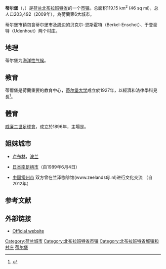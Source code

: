 {{NoteTA 
|G1=荷兰地名
}}
{{Infobox settlement
| name                    = 蒂尔堡<br>Tilburg
| settlement_type         = [[荷兰10万人口以上城市列表|城市]]和[[市镇_(荷兰)|市镇]]
| image_skyline           = De heuvel in Tilburg.jpg
| image_alt               = 
| image_caption           = 
| image_flag              = Flag of Tilburg.svg
| flag_size               = 100x67px
| flag_alt                = 
| image_shield            = Coat of arms of Tilburg.svg
| shield_size             = 100x80px
| shield_alt              = 
| pushpin_map             = Netherlands
| pushpin_map_caption     =
| pushpin_relief          = 1
| pushpin_label           = 蒂尔堡<br>Tilburg
| coordinates             = {{coord|51|33|N|5|5|E|region:NL|display=inline,title}}
| coordinates_footnotes   = 
|  subdivision_type = 國家
|  subdivision_name = {{NET}}
|  subdivision_type1 = 省
|  subdivision_name1 = [[北布拉邦省|北布拉邦省]]
| government_footnotes    = <ref name="mayor_now">{{cite web 
 |url = http://www.tilburg.nl/noordanus/
 |title = Burgemeester Peter Noordanus
 |trans-title=Mayor Peter Noordanus
 |language = nl
 |publisher = Gemeente Tilburg
 |access-date = 17 April 2014}}</ref>
| leader_party            = [[自由民主人民黨|VVD]]
| leader_title            = 市長
| leader_name             = Theo Weterings
| total_type              = 市鎮
| unit_pref               = Metric
| area_footnotes          = <ref>{{Dutch municipality total area|dataref}}</ref>
| area_total_km2          = {{Dutch municipality total area|Tilburg}}
| area_land_km2           = {{Dutch municipality land area|Tilburg}}
| area_water_km2          = {{Dutch municipality water area|Tilburg}}
| elevation_footnotes     = <ref name="AHN">{{cite web 
 |url = http://www.ahn.nl/postcodetool
 |title = Postcodetool for 5038TC
 |language = nl
 |author = 
 |work = Actueel Hoogtebestand Nederland
 |publisher = Het Waterschapshuis
 |access-date = 17 April 2014}}</ref>
| elevation_m             = 14
| elevation_max_footnotes = 
| elevation_max_m         =
| elevation_min_footnotes = 
| elevation_min_m         =
| population_footnotes    = <ref name="ReferenceA">{{Dutch municipality population|dataref}}</ref><ref name="ReferenceB">{{Dutch municipality population urbanmetro|dataref}}</ref><ref>{{cite news|title=De grenzeloze regio|url=https://books.google.com/books?id=b2yY6YDcyvsC&pg=PP1|publisher=[[Sdu_(publishing_company)|Sdu uitgevers]]|quote=Het BBP van BrabantStad ligt op 14.7% van het nationale BBP. In de regio liggen Philips, de Technische Universiteit Eindhoven, de Universiteit Tilburg en de HAS Den Bosch. De regio heeft 1.4 miljoen inwoners. Er is veel R&D, ICT, automotive, logistiek en agribusiness.|date=2007|isbn = 9789012124577}}</ref>
| population_total        = {{Dutch municipality population|Tilburg}}
| population_as_of        = municipality, {{MONTHNAME|{{Dutch municipality population|popbasemonth}}}} {{YEAR|{{Dutch municipality population|popbaseyear}}}}; urban and metro, {{MONTHNAME|{{Dutch municipality population urbanmetro|popbasemonth}}}} {{YEAR|{{Dutch municipality population urbanmetro|popbaseyear}}}}
| population_density_km2  = {{Dutch municipality population density|Tilburg}} <!-- For automatic calculation: auto-->
| population_urban        = {{Dutch municipality population urbanmetro|Tilburg Urban}}
| population_metro        = {{Dutch municipality population urbanmetro|Tilburg Metro}}
| population_demonym      = Tilburger
|  timezone = [[歐洲中部時間|CET]]
|  utc_offset = +1
|  timezone_DST = [[歐洲中部夏令時間|CEST]]
|  utc_offset_DST = +2
| website                 = {{URL|1=http://www.tilburg.nl}}
| footnotes               =
}}

'''蒂尔堡'''（{{lang-nl|Tilburg}}，{{IPA-nl|ˈtɪlbʏr(ə)x|lang|227 Tilburg.ogg}}）是[[荷兰|荷兰]][[北布拉班特省|北布拉班特省]]的一个[[市镇_(荷兰)|市镇]]。总面积119.15 km<sup>2</sup> (46 sq mi)，总人口203,492（2009年），為荷蘭第6大城市。

蒂尔堡市镇包含蒂尔堡市及周边的贝克尔-恩斯霍特（Berkel-Enschot）、于登豪特（Udenhout）两个村庄。

== 地理 ==
蒂尔堡为[[海洋性气候|海洋性气候]]。
{{Infobox Weather <!-- Important: remove all unused fields-->
|collapsed=<!--Any entry in this line will make the template initially collapsed. Leave blank or remove line for uncollapsed.-->
|metric_first= Yes
|single_line= Yes
|location = 蒂尔堡
|Jan_Hi_°C = 5      |Jan_REC_Hi_°C =     <!--REC temps are optional; use sparely-->
|Feb_Hi_°C = 6      |Feb_REC_Hi_°C =
|Mar_Hi_°C = 9      |Mar_REC_Hi_°C =
|Apr_Hi_°C = 13      |Apr_REC_Hi_°C =
|May_Hi_°C = 17      |May_REC_Hi_°C =
|Jun_Hi_°C = 20      |Jun_REC_Hi_°C =
|Jul_Hi_°C = 22      |Jul_REC_Hi_°C =
|Aug_Hi_°C = 22      |Aug_REC_Hi_°C =
|Sep_Hi_°C = 19      |Sep_REC_Hi_°C =
|Oct_Hi_°C = 15      |Oct_REC_Hi_°C =
|Nov_Hi_°C = 9      |Nov_REC_Hi_°C =
|Dec_Hi_°C = 6      |Dec_REC_Hi_°C =
|Year_Hi_°C = 14     |Year_REC_Hi_°C =
|Jan_Lo_°C = -1      |Jan_REC_Lo_°C =
|Feb_Lo_°C = -1      |Feb_REC_Lo_°C =
|Mar_Lo_°C = 1      |Mar_REC_Lo_°C =
|Apr_Lo_°C = 3     |Apr_REC_Lo_°C =
|May_Lo_°C = 7      |May_REC_Lo_°C =
|Jun_Lo_°C = 10      |Jun_REC_Lo_°C =
|Jul_Lo_°C = 12      |Jul_REC_Lo_°C =
|Aug_Lo_°C = 12      |Aug_REC_Lo_°C =
|Sep_Lo_°C = 9     |Sep_REC_Lo_°C =
|Oct_Lo_°C = 7      |Oct_REC_Lo_°C =
|Nov_Lo_°C = 3      |Nov_REC_Lo_°C =
|Dec_Lo_°C = 1      |Dec_REC_Lo_°C =
|Year_Lo_°C = 5     |Year_REC_Lo_°C =

<!--**** use mm or cm but NOT both! ****-->
<!-- Optional: This is total Precipitation.  Rain & Snow fields can be used instead if Precip is NOT filled in -->
|Jan_Precip_inch = 2.7
|Feb_Precip_inch = 1.9
|Mar_Precip_inch = 2.6
|Apr_Precip_inch = 2.1
|May_Precip_inch = 2.4
|Jun_Precip_inch = 2.8
|Jul_Precip_inch = 3.0
|Aug_Precip_inch = 2.8
|Sep_Precip_inch = 2.6
|Oct_Precip_inch = 2.9
|Nov_Precip_inch = 3.2
|Dec_Precip_inch = 3.3
|Year_Precip_inch = 32.3
|source=<ref name= >{{cite web
|url=http://www.intellicast.com/Local/History.aspx?location=NLXX0017 |title=Tilburg historic weather averages |accessdate= 11 September 2009 |publisher=Intellicast}}</ref>
|accessdate=2009-09-11}}

== 教育 ==
蒂爾堡是荷蘭重要的教育中心，[[蒂尔堡大学|蒂尔堡大学]]成立於1927年，以經濟和法律學科見長<ref>{{cite web |title=www.isc-edu.com › tilburg-university Tilburg University 蒂爾堡大學- ISC國際學生中心 |url=https://www.isc-edu.com/tilburg-university/}}</ref>。

== 體育 ==
[[威廉二世_(足球俱樂部)|威廉二世足球會]]，成立於1896年，主場是{{tsl|en|Koning Willem II Stadion|威廉二世球場}}。

== 姐妹城市 ==
* [[卢布林|卢布林]]，[[波兰|波兰]]
* {{flagicon|Japan}}[[日本|日本]][[南足柄市|南足柄市]]（自1989年6月4日）
* [http://www.changzhou.gov.cn%20 中国常州市]{{dead link|date=2018年4月 |bot=InternetArchiveBot |fix-attempted=yes }} 双方曾在兰泽咖啡馆(www.zeelandstijl.nl)进行文化交流 （自2012年）

== 参考文献 ==
<references/>

== 外部链接 ==
{{Portal|荷兰}}
* [https://web.archive.org/web/20090629112539/http://www.tilburg.nl/english/ep/home.do?tabId=0 Official website]
{{North Brabant Province}}
{{Authority control}}
[[Category:荷兰城市|Category:荷兰城市]]
[[Category:北布拉班特省市镇|Category:北布拉班特省市镇]]
[[Category:北布拉班特省城镇和村庄|Category:北布拉班特省城镇和村庄]]
[[Category:蒂尔堡|]]